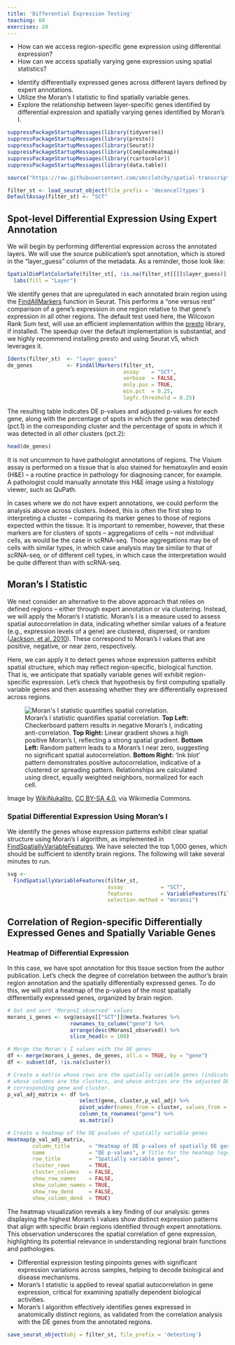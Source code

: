 ```yaml
---
title: 'Differential Expression Testing'
teaching: 60
exercises: 20
---
```


:::::::::::::::::::::::::::::::::::::: questions 

- How can we access region-specific gene expression using differential expression?
- How can we access spatially varying gene expression using spatial statistics?
::::::::::::::::::::::::::::::::::::::::::::::::

::::::::::::::::::::::::::::::::::::: objectives

- Identify differentially expressed genes across different layers defined by expert 
annotations.
- Utilize the Moran's I statistic to find spatially variable genes.
- Explore the relationship between layer-specific genes identified by differential expression and spatially varying genes identified by Moran's I.

::::::::::::::::::::::::::::::::::::::::::::::::

```r
suppressPackageStartupMessages(library(tidyverse))
suppressPackageStartupMessages(library(presto))
suppressPackageStartupMessages(library(Seurat))
suppressPackageStartupMessages(library(ComplexHeatmap))
suppressPackageStartupMessages(library(rcartocolor))
suppressPackageStartupMessages(library(data.table))

source("https://raw.githubusercontent.com/smcclatchy/spatial-transcriptomics/main/code/spatial_utils.R")

filter_st <- load_seurat_object(file_prefix = 'deconcelltypes')
DefaultAssay(filter_st) <- "SCT"
```

## Spot-level Differential Expression Using Expert Annotation

We will begin by performing differential expression across the annotated layers. 
We will use the source publication's spot annotation, which is stored in the
"layer_guess" column of the metadata. As a reminder, those look like:

```r
SpatialDimPlotColorSafe(filter_st[, !is.na(filter_st[[]]$layer_guess)], "layer_guess") + 
  labs(fill = "Layer") 
```

We identify genes that are upregulated in each annotated brain region using the 
[FindAllMarkers](https://satijalab.org/seurat/reference/findallmarkers) function 
in Seurat. This performs a "one versus rest" comparison of a gene's expression 
in one region relative to that gene's expression in all other regions. The 
default test used here, the Wilcoxon Rank Sum test, 
will use an efficient implementation within the 
[presto](https://github.com/immunogenomics/presto) library, if installed. The 
speedup over the default implementation is substantial, and we highly recommend 
installing presto and using Seurat v5, which leverages it.

```r
Idents(filter_st)  <- "layer_guess"
de_genes           <- FindAllMarkers(filter_st, 
                                     assay    = "SCT",
                                     verbose  = FALSE,
                                     only.pos = TRUE, 
                                     min.pct  = 0.25, 
                                     logfc.threshold = 0.25)
```

The resulting table indicates DE p-values and adjusted p-values for each gene,
along with the percentage of spots in which the gene was detected (pct.1) 
in the corresponding cluster and the percentage of spots in which it was
detected in all <em>other</em> clusters (pct.2):

```r
head(de_genes)
```

It is not uncommon to have pathologist annotations of regions. The Visium assay is performed
on a tissue that is also stained for hematoxylin and eosin (H&E) -- a routine practice in
pathology for diagnosing cancer, for example. A pathologist could manually annotate this H&E
image using a histology viewer, such as QuPath.

In cases where we do not have expert annotations, we could perform the analysis above across
clusters. Indeed, this is often the first step to interpreting a cluster -- comparing its marker
genes to those of regions expected within the tissue. It is important to remember, however,
that these markers are for clusters of spots -- aggregations of cells -- not individual cells, as
would be the case in scRNA-seq. Those aggregations may be of cells with similar types, in which
case analysis may be similar to that of scRNA-seq, or of different cell types, in which case the
interpretation would be quite different than with scRNA-seq.

## Moran's I Statistic

We next consider an alternative to the above approach that relies on defined regions -- either
through expert annotation or via clustering. Instead, we will apply the Moran's I statistic.
Moran's I is a measure used to assess spatial autocorrelation in data, 
indicating whether similar values of a feature (e.g., expression levels of
a gene) are clustered, dispersed, or random 
([Jackson, et al. 2010](https://ij-healthgeographics.biomedcentral.com/articles/10.1186/1476-072X-9-33)). 
These correspond to Moran's I values that are positive, negative, or near zero, 
respectively.

Here, we can apply it to detect genes whose expression patterns 
exhibit spatial structure, which may reflect region-specific, biological function.
That is, we anticipate that spatially variable genes will exhibit region-specific
expression. Let's check that hypothesis by first computing spatially variable genes
and then assessing whether they are differentially expressed across regions.

![Moran's I statistic quantifies spatial correlation. **Top Left:** Checkerboard pattern results in negative Moran's I, indicating anti-correlation. **Top Right:** Linear gradient shows a high positive Moran's I, reflecting a strong spatial gradient. **Bottom Left:** Random pattern leads to a Moran's I near zero, suggesting no significant spatial autocorrelation. **Bottom Right:** 'Ink blot' pattern demonstrates positive autocorrelation, indicative of a clustered or spreading pattern. Relationships are calculated using direct, equally weighted neighbors, normalized for each cell. ](https://upload.wikimedia.org/wikipedia/commons/f/f0/Moran%27s_I_example.png){alt="Moran's I statistic quantifies spatial correlation."}

Image by <a href="https://commons.wikimedia.org/wiki/File:Moran%27s_I_example.png">WikiNukalito</a>, <a href="https://creativecommons.org/licenses/by-sa/4.0">CC BY-SA 4.0</a>, via Wikimedia Commons.

### Spatial Differential Expression Using Moran's I

We identify the genes whose expression patterns exhibit clear spatial structure 
using Moran's I algorithm, as implemented in [FindSpatiallyVariableFeatures](https://satijalab.org/seurat/reference/findspatiallyvariablefeatures). 
We have selected the top 1,000 genes, which should
be sufficient to identify brain regions. The following will take several minutes to run.

```r
svg <- 
  FindSpatiallyVariableFeatures(filter_st, 
                                assay            = "SCT", 
                                features         = VariableFeatures(filter_st)[1:1000], 
                                selection.method = "moransi")
```

## Correlation of Region-specific Differentially Expressed Genes and Spatially Variable Genes

### Heatmap of Differential Expression

In this case, we have spot annotation for this tissue section from the author
publication. Let's check the degree of correlation between the author's 
brain region annotation and the spatially differentially expressed genes. To do
this, we will plot a heatmap of the p-values of the most spatially 
differentially expressed genes, organized by brain region.

```r
# Get and sort 'MoransI_observed' values
morans_i_genes <- svg@assays[["SCT"]]@meta.features %>%
                    rownames_to_column("gene") %>%
                    arrange(desc(MoransI_observed)) %>%
                    slice_head(n = 100)

# Merge the Moran's I values with the DE genes
df <- merge(morans_i_genes, de_genes, all.x = TRUE, by = "gene")
df <- subset(df, !is.na(cluster))

# Create a matrix whose rows are the spatially variable genes (indicated by Moran's I),
# whose columns are the clusters, and whose entries are the adjusted DE pvalue for the
# corresponding gene and cluster.
p_val_adj_matrix <- df %>%
                       select(gene, cluster,p_val_adj) %>%
                       pivot_wider(names_from = cluster, values_from = p_val_adj, values_fill = 1.0) %>%
                       column_to_rownames("gene") %>%
                       as.matrix()

# Create a heatmap of the DE pvalues of spatially variable genes
Heatmap(p_val_adj_matrix,
        column_title      = "Heatmap of DE p-values of spatially DE genes",
        name              = "DE p-values", # Title for the heatmap legend
        row_title         = "Spatially variable genes",
        cluster_rows      = TRUE, 
        cluster_columns   = FALSE,
        show_row_names    = FALSE, 
        show_column_names = TRUE,
        show_row_dend     = FALSE, 
        show_column_dend  = TRUE)

```

The heatmap visualization reveals a key finding of our analysis: genes displaying 
the highest Moran's I values show distinct expression patterns that align with 
specific brain regions identified through expert annotations. This observation 
underscores the spatial correlation of gene expression, highlighting its 
potential relevance in understanding regional brain functions and pathologies.

:::::::::::::::::::::::::::::::::: keypoints

- Differential expression testing pinpoints genes with significant expression 
variations across samples, helping to decode biological and disease mechanisms. 
- Moran's I statistic is applied to reveal spatial autocorrelation in gene 
expression, critical for examining spatially dependent biological activities.
- Moran's I algorithm effectively identifies genes expressed in anatomically 
distinct regions, as validated from the correlation analysis with the DE genes 
from the annotated regions.

:::::::::::::::::::::::::::::::::::::::::::::

```r
save_seurat_object(obj = filter_st, file_prefix = 'detesting')
```


